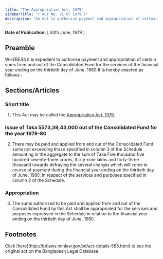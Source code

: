 ```yaml
---
title: "The Appropriation Act, 1979"
sidebarTitle: "( ACT NO. VI OF 1979 )"
description: "An Act to authorise payment and appropriation of certain sums from and out of the Consolidated Fund for the services of the financial year ending on the thirtieth day of June, 1980."
---
```


**Date of Publication:** [ 30th June, 1979 ]

## Preamble

WHEREAS it is expedient to authorise payment and appropriation of certain sums from and out of the Consolidated Fund for the services of the financial year ending on the thirtieth day of June, 1980;It is hereby enacted as follows:-

## Sections/Articles

### Short title

1. This Act may be called the [Appropriation Act, 1979](/act-585.html "Appropriation Act, 1979").

### Issue of Taka 5573,39,43,000 out of the Consolidated Fund for the year 1979-80

2. There may be paid and applied from and out of the Consolidated Fund sums not exceeding those specified in column 3 of the Schedule amounting in the aggregate to the sum of Taka Five thousand five hundred seventy-three crores, thirty-nine lakhs and forty-three thousand towards defraying the several charges which will come in course of payment during the financial year ending on the thirtieth day of June, 1980, in respect of the services and purposes specified in column 2 of the Schedule.

### Appropriation

3. The sums authorised to be paid and applied from and out of the Consolidated Fund by this Act shall be appropriated for the services and purposes expressed in the Schedule in relation to the financial year ending on the thirtieth day of June, 1980.

## Footnotes

<Note>
  Click [here](http://bdlaws.minlaw.gov.bd/act-details-585.html) to see the original act on the Bangladesh Legal Database.
</Note>

